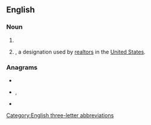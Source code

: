 {{also|abr.}}

==English==

===Noun===
{{en-noun}}

# {{initialism of|[[acrylonitrile]]-[[butadiene]] [[rubber]]|lang=en}}
# {{initialism of|[[accredited]] [[b]]uyer [[representative]]|nodot=1|lang=en}}, a designation used by [[realtor]]s in the [[United States]].

===Anagrams===
* {{l|en|ARB}}
* {{l|en|bar}}, {{l|en|Bar}}
* {{l|en|bra}}

[[Category:English three-letter abbreviations]]